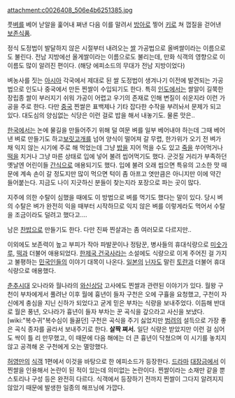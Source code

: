 attachment:c0026408_506e4b6251385.jpg

풋[[벼]]를 베어 낟알을 훑어내 쪄낸 다음 이를 말려서 [[방아]]로 찧어 [[키]]로 쳐 껍질을 걷어낸 [[보존식품]].

정식 도정법이 발달하지 않은 시절부터 내려오는 [[쌀]] 가공법으로 올벼쌀이라는 이름으로도 불린다. 전남 지방에선 올게쌀이라는 이름으로도 불리는데, 만화 식객의 영향으로 이 이름도 많이 알려진 편이다. (해당 에피소드의 무대가 전남 지방이었다)

벼농사를 짓는 [[아시아]] 각국에서 제대로 된 쌀 도정법이 생겨나기 이전에 발견되는 가공법으로 인도나 중국에서 만든 찐쌀이 수입되기도 한다. 특히 [[인도]]에서는 쌀알이 길쭉한 장립종 쌀이 부러지기 쉬워 가공이 어렵고 우기의 존재로 인해 변질이 쉬운지라 이런 가공을 주로 한다. 다만 [[중국]] 찐쌀은 표백제나 기타 잡다한 수작을 부려놔서 문제가 되고 있다. 대도심의 양심없는 식당은 이런 걸로 밥을 해서 내놓기도. 물론 맛은..

[[한국]]에서는 논에 물길을 만들어주기 위해 덜 여문 벼를 일부 베어내야 하는데 그때 베어낸 벼로 만들기도 하고[[보릿고개]]를 넘어 양식이 떨어져 갈 무렵, 한가위가 오기 전 벼가 채 익지 않는 시기에 주로 해 먹었는데 그냥 [[밥]]을 지어 먹을 수도 있고 [[죽]]을 쑤어먹거나 [[떡]]을 치거나 그냥 마른 상태로 입에 넣어 불려 씹어먹기도 했다. 군것질 거리가 부족하던 옛날엔 어린이들 [[간식]]으로 애용되기도 했다. 입에 불려 오래 씹으면 특유의 고소한 맛 때문에 계속 손이 갈 정도지만 많이 먹으면 턱이 좀 아프고 엿만큼은 아니지만 이에 약간 들어붙는다. 지금도 나이 지긋하신 분들이 찾는지라 포장으로 파는 곳이 많다.

지주에 의한 수탈이 심했을 때에도 이 방법으로 벼를 먹기도 했다는 말이 있다. 당시 벼의 수탈은 벼가 완전히 익을 때부터 시작하므로 익지 않은 벼를 이렇게라도 먹어서 수탈을 조금이라도 덜려고 했다고....

남은 [[찬밥]]으로 만들기도 한다. 다만 진짜 찐살과는 좀 여러모로 다르지만..

이외에도 보존력이 높고 부피가 작아 파발꾼이나 정탐꾼, 병사들의 휴대식량으로 [[미숫가루]], [[떡]]과 더불어 애용되었다. [[한제국 건국사]]라는 소설에도 식량으로 이게 주어진 걸 가지고 불평하는 [[민국인]]들의 이야기 대목이 나온다. [[일본]]의 [[닌자]]도 말린 [[토란]]과 더불어 휴대식량으로 애용했다.

[[춘추시대]] 오나라와 월나라의 [[와신상담]] 고사에도 찐쌀과 관련된 이야기가 있다. 월왕 구천이 부차에게서 풀려난 이후 월에 흉년이 들자 구천은 오에 구휼을 요청했고, 구천이 자신에게 충심을 지닌 신하가 되었다고 굳게 믿은 부차는 식량을 보내주었다. 이듬해 반대로 월은 풍년, 오나라가 흉년이 들자 부차는 꾼 곡식을 갚으라고 사신을 보냈다. [wiki:"복수귀"복수심이 들끓던] 구천은 곡식을 주기 싫었지만 [[범려]]의 설득으로 가장 좋은 곡식 종자를 골라서 보내주기로 한다. '''살짝 쪄서.''' 일단 식량은 받았지만 이런 걸 심어도 싹이 틀 리 만무했고, 이 때문에 다음 해에는 더 큰 흉년이 닥쳤으며 이 시기를 놓치지 않고 공격해 온 구천에게 오는 멸망했다.

[[허영만]]의 [[식객]] 1편에서 이것을 바탕으로 한 에피소드가 등장한다. [[드라마]] [[대장금]]에서 이 찐쌀을 인용해서 논란이 된 적이 있는데 의미없는 논란이다. 찐쌀이라는 소재만 같을 뿐 스토리나 구성 등은 완전히 다르다. 식객에서 등장하기 전까지 찐쌀이 그다지 알려지지 않았기 때문에 발생한 일종의 해프닝에 가깝다.
